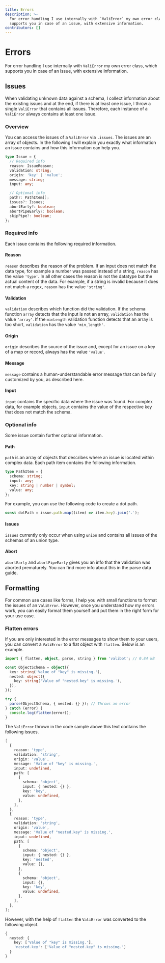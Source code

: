 ```yaml
---
title: Errors
description: >-
  For error handling I use internally with `ValiError` my own error class, which
  supports you in case of an issue, with extensive information.
contributors: []
---
```



# Errors

For error handling I use internally with <Link href="/api/ValiError">`ValiError`</Link> my own error class, which supports you in case of an issue, with extensive information.

## Issues

When validating unknown data against a schema, I collect information about the existing issues and at the end, if there is at least one issue, I throw a single <Link href="/api/ValiError">`ValiError`</Link> that contains all issues. Therefore, each instance of a <Link href="/api/ValiError">`ValiError`</Link> always contains at least one Issue.

### Overview

You can access the issues of a <Link href="/api/ValiError">`ValiError`</Link> via `.issues`. The issues are an array of objects. In the following I will explain you exactly what information an issue contains and how this information can help you.

```ts
type Issue = {
  // Required info
  reason: IssueReason;
  validation: string;
  origin: 'key' | 'value';
  message: string;
  input: any;

  // Optional info
  path?: PathItem[];
  issues?: Issues;
  abortEarly?: boolean;
  abortPipeEarly?: boolean;
  skipPipe?: boolean;
};
```

### Required info

Each issue contains the following required information.

#### Reason

`reason` describes the reason of the problem. If an input does not match the data type, for example a number was passed instead of a string, `reason` has the value `'type'`. In all other cases the reason is not the datatype but the actual content of the data. For example, if a string is invalid because it does not match a regex, `reason` has the value `'string'`.

#### Validation

`validation` describes which function did the validation. If the schema function `array` detects that the input is not an array, `validation` has the value `'array'`. If the `minLength` validation function detects that an array is too short, `validation` has the value `'min_length'`.

#### Origin

`origin` describes the source of the issue and, except for an issue on a key of a map or record, always has the value `'value'`.

#### Message

`message` contains a human-understandable error message that can be fully customized by you, as described <Link href="/guides/schemas/#error-messages">here</Link>.

#### Input

`input` contains the specific data where the issue was found. For complex data, for example objects, `input` contains the value of the respective key that does not match the schema.

### Optional info

Some issue contain further optional information.

#### Path

`path` is an array of objects that describes where an issue is located within complex data. Each path item contains the following information.

```ts
type PathItem = {
  schema: string;
  input: any;
  key: string | number | symbol;
  value: any;
};
```

For example, you can use the following code to create a dot path.

```ts
const dotPath = issue.path.map((item) => item.key).join('.');
```

#### Issues

`issues` currently only occur when using <Link href="/api/union">`union`</Link> and contains all issues of the schemas of an union type.

#### Abort

`abortEarly` and `abortPipeEarly` gives you an info that the validation was aborted prematurely. You can find more info about this in the <Link href="/guides/parse-data/#abort-early">parse data</Link> guide.

## Formatting

For common use cases like forms, I help you with small functions to format the issues of an <Link href="/api/ValiError">`ValiError`</Link>. However, once you understand how my errors work, you can easily format them yourself and put them in the right form for your use case.

### Flatten errors

If you are only interested in the error messages to show them to your users, you can convert a <Link href="/api/ValiError">`ValiError`</Link> to a flat object with <Link href="/api/flatten">`flatten`</Link>. Below is an example.

```ts
import { flatten, object, parse, string } from 'valibot'; // 0.84 kB

const ObjectSchema = object({
  key: string('Value of "key" is missing.'),
  nested: object({
    key: string('Value of "nested.key" is missing.'),
  }),
});

try {
  parse(ObjectSchema, { nested: {} }); // Throws an error
} catch (error) {
  console.log(flatten(error));
}
```

The <Link href="/api/ValiError">`ValiError`</Link> thrown in the code sample above this text contains the following issues.

```ts
[
  {
    reason: 'type',
    validation: 'string',
    origin: 'value',
    message: 'Value of "key" is missing.',
    input: undefined,
    path: [
      {
        schema: 'object',
        input: { nested: {} },
        key: 'key',
        value: undefined,
      },
    ],
  },
  {
    reason: 'type',
    validation: 'string',
    origin: 'value',
    message: 'Value of "nested.key" is missing.',
    input: undefined,
    path: [
      {
        schema: 'object',
        input: { nested: {} },
        key: 'nested',
        value: {},
      },
      {
        schema: 'object',
        input: {},
        key: 'key',
        value: undefined,
      },
    ],
  },
];
```

However, with the help of <Link href="/api/flatten">`flatten`</Link> the <Link href="/api/ValiError">`ValiError`</Link> was converted to the following object.

```ts
{
  nested: {
    key: ['Value of "key" is missing.'],
    'nested.key': ['Value of "nested.key" is missing.']
  }
}
```
